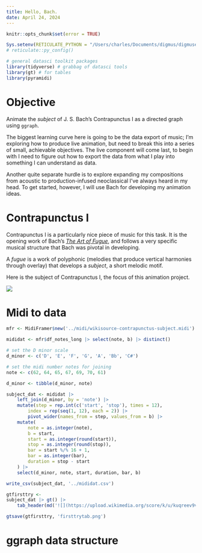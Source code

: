 ```yaml
---
title: Hello, Bach.
date: April 24, 2024
---
```


```r
knitr::opts_chunk$set(error = TRUE)
```

```r

Sys.setenv(RETICULATE_PYTHON = "/Users/charles/Documents/digmus/digmusenv/bin/python")
# reticulate::py_config()

```

```r
# general datasci toolkit packages
library(tidyverse) # grabbag of datasci tools
library(gt) # for tables
library(pyramidi)

```

# Objective

Animate the *subject* of J. S. Bach's Contrapunctus I as a directed graph using `ggraph`.

The biggest learning curve here is going to be the data export of music; I'm exploring how to produce live animation, but need to break this into a series of small, achievable objectives. The live component will come last, to begin with I need to figure out how to export the data from what I play into something I can understand as data. 

Another quite separate hurdle is to explore expanding my compositions from acoustic to production-infused neoclassical I've always heard in my head. To get started, however, I will use Bach for developing my animation ideas.

# Contrapunctus I

Contrapunctus I is a particularly nice piece of music for this task. It is the opening work of Bach's [*The Art of Fugue*](https://en.wikipedia.org/wiki/The_Art_of_Fugue), and follows a very specific musical structure that Bach was pivotal in developing. 

A *fugue* is a work of polyphonic (melodies that produce vertical harmonies through overlay) that develops a *subject*, a short melodic motif. 

Here is the subject of Contrapunctus I, the focus of this animation project.

![](https://upload.wikimedia.org/score/k/u/kuqreev9vn17n29y7rcsbjjw752x7we/kuqreev9.png)


# Midi to data

```r
mfr <- MidiFramer$new('../midi/wikisource-contrapunctus-subject.midi')

```

```r
mididat <- mfr$df_notes_long |> select(note, b) |> distinct()

# set the D minor scale 
d_minor <- c('D', 'E', 'F', 'G', 'A', 'Bb', 'C#')

# set the midi number notes for joining 
note <- c(62, 64, 65, 67, 69, 70, 61)

d_minor <- tibble(d_minor, note)

subject_dat <- mididat |>
    left_join(d_minor, by = 'note') |>
    mutate(step = rep.int(c('start', 'stop'), times = 12), 
        index = rep(seq(1, 12), each = 2)) |>
        pivot_wider(names_from = step, values_from = b) |>   
    mutate(
        note = as.integer(note),
        b = start,
        start = as.integer(round(start)),
        stop = as.integer(round(stop)),
        bar = start %/% 16 + 1,
        bar = as.integer(bar),
        duration = stop - start
    ) |>
    select(d_minor, note, start, duration, bar, b) 

write_csv(subject_dat, '../mididat.csv')

gtfirsttry <- 
subject_dat |> gt() |>
    tab_header(md('![](https://upload.wikimedia.org/score/k/u/kuqreev9vn17n29y7rcsbjjw752x7we/kuqreev9.png)'))

gtsave(gtfirsttry, 'firsttrytab.png')

```

# ggraph data structure

 